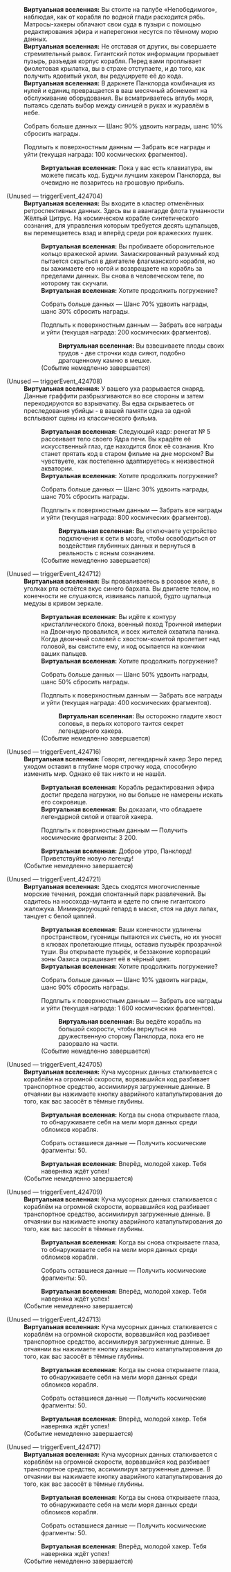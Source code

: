 {{Диалог Начало}}
:'''Виртуальная вселенная:''' Вы стоите на палубе «Непобедимого», наблюдая, как от корабля по водной глади расходится рябь. Матросы-хакеры облачают свои суда в пузыри с помощью редактирования эфира и наперегонки несутся по тёмному морю данных.
:'''Виртуальная вселенная:''' Не отставая от других, вы совершаете стремительный рывок. Гигантский поток информации прорывает пузырь, разъедая корпус корабля. Перед вами проплывает фиолетовая крылатка, вы в страхе отступаете, и до того, как получить ядовитый укол, вы редуцируете её до кода.
:'''Виртуальная вселенная:''' В даркнете Панклорда комбинация из нулей и единиц превращается в ваш месячный абонемент на обслуживание оборудования. Вы всматриваетесь вглубь моря, пытаясь сделать выбор между синицей в руках и журавлём в небе.
:{{Диалог|Звезда}} Собрать больше данных &mdash; Шанс 90% удвоить награды, шанс 10% сбросить награды.
:{{Диалог|Звезда}} Подплыть к поверхностным данным &mdash; Забрать все награды и уйти (текущая награда: 100 космических фрагментов).
::'''Виртуальная вселенная:''' Пока у вас есть клавиатура, вы можете писать код. Будучи лучшим хакером Панклорда, вы очевидно не позаритесь на грошовую прибыль.

;(Unused &mdash; triggerEvent_424704)
:'''Виртуальная вселенная:''' Вы входите в кластер отменённых ретроспективных данных. Здесь вы в авангарде флота туманности Жёлтый Цитрус. На космическом корабле синтетического сознания, для управления которым требуется десять щупальцев, вы перемещаетесь взад и вперёд среди роя вражеских пушек.
::'''Виртуальная вселенная:''' Вы пробиваете оборонительное кольцо вражеской армии. Замаскированный разумный код пытается скрыться в двигателе флагманского корабля, но вы зажимаете его ногой и возвращаете на корабль за пределами данных. Вы снова в человеческом теле, по которому так скучали.
::'''Виртуальная вселенная:''' Хотите продолжить погружение?
::{{Диалог|Звезда}} Собрать больше данных &mdash; Шанс 70% удвоить награды, шанс 30% сбросить награды.
::{{Диалог|Звезда}} Подплыть к поверхностным данным &mdash; Забрать все награды и уйти (текущая награда: 200 космических фрагментов).
:::'''Виртуальная вселенная:''' Вы взвешиваете плоды своих трудов - две строчки кода сияют, подобно драгоценному камню в мешке.
::;(Событие немедленно завершается)

;(Unused &mdash; triggerEvent_424708)
:'''Виртуальная вселенная:''' У вашего уха разрывается снаряд. Данные граффити разбрызгиваются во все стороны и затем перекодируются во взрывчатку. Вы едва скрываетесь от преследования убийцы - в вашей памяти одна за одной всплывают сцены из классического фильма.
::'''Виртуальная вселенная:''' Следующий кадр: ренегат №&nbsp;5 рассеивает тело своего Ядра печи. Вы крадёте её искусственный глаз, где находится блок её сознания. Кто станет прятать код в старом фильме на дне морском? Вы чувствуете, как постепенно адаптируетесь к неизвестной акватории.
::'''Виртуальная вселенная:''' Хотите продолжить погружение?
::{{Диалог|Звезда}} Собрать больше данных &mdash; Шанс 30% удвоить награды, шанс 70% сбросить награды.
::{{Диалог|Звезда}} Подплыть к поверхностным данным &mdash; Забрать все награды и уйти (текущая награда: 800 космических фрагментов).
:::'''Виртуальная вселенная:''' Вы отключаете устройство подключения к сети в мозге, чтобы освободиться от воздействия глубинных данных и вернуться в реальность с ясным сознанием.
::;(Событие немедленно завершается)

;(Unused &mdash; triggerEvent_424712)
:'''Виртуальная вселенная:''' Вы проваливаетесь в розовое желе, в уголках рта остаётся вкус синего бархата. Вы двигаете телом, но конечности не слушаются, извиваясь лапшой, будто щупальца медузы в кривом зеркале.
::'''Виртуальная вселенная:''' Вы идёте к контуру кристаллического блока, военный поход Троичной империи на Двоичную провалился, и всех жителей охватила паника. Когда двоичный соловей с хвостом-кометой пролетает над головой, вы свистите ему, и код осыпается на кончики ваших пальцев.
::'''Виртуальная вселенная:''' Хотите продолжить погружение?
::{{Диалог|Звезда}} Собрать больше данных &mdash; Шанс 50% удвоить награды, шанс 50% сбросить награды.
::{{Диалог|Звезда}} Подплыть к поверхностным данным &mdash; Забрать все награды и уйти (текущая награда: 400 космических фрагментов).
:::'''Виртуальная вселенная:''' Вы осторожно гладите хвост соловья, в перьях которого таится секрет легендарного хакера.
::;(Событие немедленно завершается)

;(Unused &mdash; triggerEvent_424716)
:'''Виртуальная вселенная:''' Говорят, легендарный хакер Зеро перед уходом оставил в глубине моря строчку кода, способную изменить мир. Однако её так никто и не нашёл.
::'''Виртуальная вселенная:''' Корабль редактирования эфира достиг предела нагрузки, но вы больше не намерены искать его сокровище.
::'''Виртуальная вселенная:''' Вы доказали, что обладаете легендарной силой и отвагой хакера.
::{{Диалог|Звезда}} Подплыть к поверхностным данным &mdash; Получить космические фрагменты: 3&nbsp;200.
::'''Виртуальная вселенная:''' Доброе утро, Панклорд! Приветствуйте новую легенду!
:;(Событие немедленно завершается)

;(Unused &mdash; triggerEvent_424721)
:'''Виртуальная вселенная:''' Здесь сходятся многочисленные морские течения, рождая спонтанный парк развлечений. Вы садитесь на носохода-мутанта и едете по спине гигантского жаложука. Мимикрирующий гепард в маске, стоя на двух лапах, танцует с белой цаплей.
::'''Виртуальная вселенная:''' Ваши конечности удлинены пространством, гусеницы пытаются их съесть, но их уносят в клювах пролетающие птицы, оставив пузырёк прозрачной туши. Вы открываете пузырёк, и беззаконие корпораций зоны Оазиса окрашивает её в чёрный цвет.
::'''Виртуальная вселенная:''' Хотите продолжить погружение?
::{{Диалог|Звезда}} Собрать больше данных &mdash; Шанс 10% удвоить награды, шанс 90% сбросить награды.
::{{Диалог|Звезда}} Подплыть к поверхностным данным &mdash; Забрать все награды и уйти (текущая награда: 1&nbsp;600 космических фрагментов).
:::'''Виртуальная вселенная:''' Вы ведёте корабль на большой скорости, чтобы вернуться на дружественную сторону Панклорда, пока его не разорвало на части.
::;(Событие немедленно завершается)

;(Unused &mdash; triggerEvent_424705)
:'''Виртуальная вселенная:''' Куча мусорных данных сталкивается с кораблём на огромной скорости, ворвавшийся код разбивает транспортное средство, ассимилируя загруженные данные. В отчаянии вы нажимаете кнопку аварийного катапультирования до того, как вас засосёт в тёмные глубины.
::'''Виртуальная вселенная:''' Когда вы снова открываете глаза, то обнаруживаете себя на мели моря данных среди обломков корабля.
::{{Диалог|Звезда}} Собрать оставшиеся данные &mdash; Получить космические фрагменты: 50.
::'''Виртуальная вселенная:''' Вперёд, молодой хакер. Тебя наверняка ждёт успех!
:;(Событие немедленно завершается)

;(Unused &mdash; triggerEvent_424709)
:'''Виртуальная вселенная:''' Куча мусорных данных сталкивается с кораблём на огромной скорости, ворвавшийся код разбивает транспортное средство, ассимилируя загруженные данные. В отчаянии вы нажимаете кнопку аварийного катапультирования до того, как вас засосёт в тёмные глубины.
::'''Виртуальная вселенная:''' Когда вы снова открываете глаза, то обнаруживаете себя на мели моря данных среди обломков корабля.
::{{Диалог|Звезда}} Собрать оставшиеся данные &mdash; Получить космические фрагменты: 50.
::'''Виртуальная вселенная:''' Вперёд, молодой хакер. Тебя наверняка ждёт успех!
:;(Событие немедленно завершается)

;(Unused &mdash; triggerEvent_424713)
:'''Виртуальная вселенная:''' Куча мусорных данных сталкивается с кораблём на огромной скорости, ворвавшийся код разбивает транспортное средство, ассимилируя загруженные данные. В отчаянии вы нажимаете кнопку аварийного катапультирования до того, как вас засосёт в тёмные глубины.
::'''Виртуальная вселенная:''' Когда вы снова открываете глаза, то обнаруживаете себя на мели моря данных среди обломков корабля.
::{{Диалог|Звезда}} Собрать оставшиеся данные &mdash; Получить космические фрагменты: 50.
::'''Виртуальная вселенная:''' Вперёд, молодой хакер. Тебя наверняка ждёт успех!
:;(Событие немедленно завершается)

;(Unused &mdash; triggerEvent_424717)
:'''Виртуальная вселенная:''' Куча мусорных данных сталкивается с кораблём на огромной скорости, ворвавшийся код разбивает транспортное средство, ассимилируя загруженные данные. В отчаянии вы нажимаете кнопку аварийного катапультирования до того, как вас засосёт в тёмные глубины.
::'''Виртуальная вселенная:''' Когда вы снова открываете глаза, то обнаруживаете себя на мели моря данных среди обломков корабля.
::{{Диалог|Звезда}} Собрать оставшиеся данные &mdash; Получить космические фрагменты: 50.
::'''Виртуальная вселенная:''' Вперёд, молодой хакер. Тебя наверняка ждёт успех!
:;(Событие немедленно завершается)
{{Диалог Конец}}